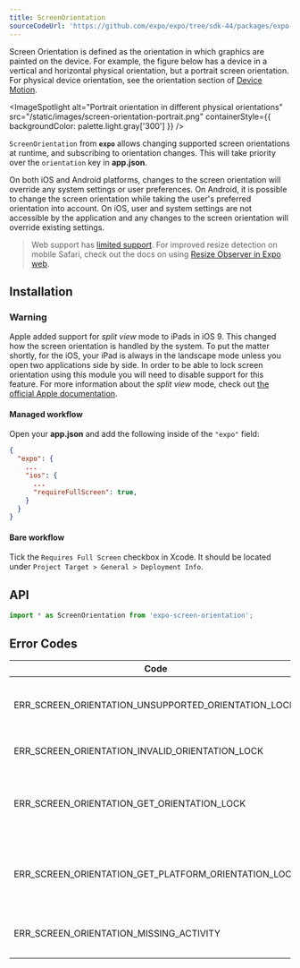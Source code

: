 ```yaml
---
title: ScreenOrientation
sourceCodeUrl: 'https://github.com/expo/expo/tree/sdk-44/packages/expo-screen-orientation'
---
```



Screen Orientation is defined as the orientation in which graphics are painted on the device. For example, the figure below has a device in a vertical and horizontal physical orientation, but a portrait screen orientation. For physical device orientation, see the orientation section of [Device Motion](devicemotion.mdx).

<ImageSpotlight
  alt="Portrait orientation in different physical orientations"
  src="/static/images/screen-orientation-portrait.png"
  containerStyle={{ backgroundColor: palette.light.gray['300'] }}
/>

`ScreenOrientation` from **`expo`** allows changing supported screen orientations at runtime, and subscribing to orientation changes. This will take priority over the `orientation` key in **app.json**.

On both iOS and Android platforms, changes to the screen orientation will override any system settings or user preferences. On Android, it is possible to change the screen orientation while taking the user's preferred orientation into account. On iOS, user and system settings are not accessible by the application and any changes to the screen orientation will override existing settings.

> Web support has [limited support](https://caniuse.com/#feat=deviceorientation). For improved resize detection on mobile Safari, check out the docs on using [Resize Observer in Expo web](../../../guides/customizing-webpack.mdx#resizeobserver).

<PlatformsSection android emulator ios simulator web />

## Installation

<InstallSection packageName="expo-screen-orientation" />

### Warning

Apple added support for _split view_ mode to iPads in iOS 9. This changed how the screen orientation is handled by the system. To put the matter shortly, for the iOS, your iPad is always in the landscape mode unless you open two applications side by side. In order to be able to lock screen orientation using this module you will need to disable support for this feature. For more information about the _split view_ mode, check out [the official Apple documentation](https://support.apple.com/en-us/HT207582).

#### Managed workflow

Open your **app.json** and add the following inside of the `"expo"` field:

```json
{
  "expo": {
    ...
    "ios": {
      ...
      "requireFullScreen": true,
    }
  }
}
```

#### Bare workflow

Tick the `Requires Full Screen` checkbox in Xcode. It should be located under `Project Target > General > Deployment Info`.

## API

```js
import * as ScreenOrientation from 'expo-screen-orientation';
```

<APISection packageName="expo-screen-orientation" apiName="ScreenOrientation" />

## Error Codes

| Code                                                 | Description                                                                                      |
| ---------------------------------------------------- | ------------------------------------------------------------------------------------------------ |
| ERR_SCREEN_ORIENTATION_UNSUPPORTED_ORIENTATION_LOCK  | The platform does not support the [`OrientationLock`](#screenorientationorientationlock) policy. |
| ERR_SCREEN_ORIENTATION_INVALID_ORIENTATION_LOCK      | An invalid [`OrientationLock`](#screenorientationorientationlock) was passed in.                 |
| ERR_SCREEN_ORIENTATION_GET_ORIENTATION_LOCK          | **Android Only.** An unknown error occurred when trying to get the orientation lock.             |
| ERR_SCREEN_ORIENTATION_GET_PLATFORM_ORIENTATION_LOCK | **Android Only.** An unknown error occurred when trying to get the platform orientation lock.    |
| ERR_SCREEN_ORIENTATION_MISSING_ACTIVITY              | **Android Only.** Could not get the current activity.                                            |
